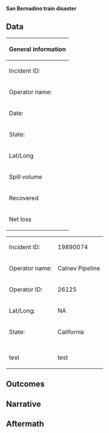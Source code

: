 '''San Bernadino train disaster'''

== Data ==

{|
  !colspan='2'|General information
  |-
  |Incident ID:   ||{inc$incident_ID}
  |-
  |Operator name: ||{inc$name}
  |-
  |Date:          ||{inc$date}
  |-
  |State:         ||{inc$state}
  |-
  |Lat/Long       ||{inc$lat}/{inc$long}
  !colspan='2'|Outcomes
  |-
  |Spill volume   ||{inc$volume}
  |-
  |Recovered      ||{inc$recovered}
  |-
  |Net loss       ||{inc$net_loss}
  |}


{|

|Incident ID:  ||19890074
|-
|Operator name:||Calnev Pipeline
|-
|Operator ID:  ||26125
|- 
|Lat/Long:     ||NA
|-
|State:        ||California
|-

|-
|colspan="2"|
|-
|test||test
|}

== Outcomes ==

== Narrative ==

== Aftermath ==